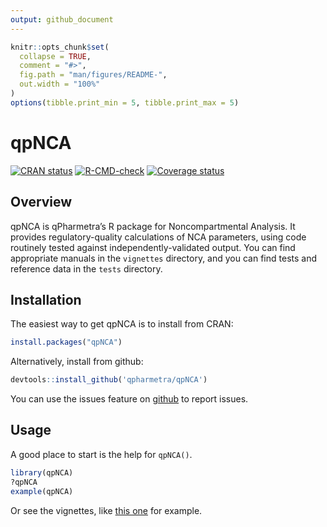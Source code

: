 ```yaml
---
output: github_document
---
```


<!-- README.md is generated from README.Rmd. Please edit that file -->

```r
knitr::opts_chunk$set(
  collapse = TRUE,
  comment = "#>",
  fig.path = "man/figures/README-",
  out.width = "100%"
)
options(tibble.print_min = 5, tibble.print_max = 5)
```

# qpNCA 

<!-- a href='https://dplyr.tidyverse.org'><img src='man/figures/logo.png' align="right" height="139" /></a -->

<!-- badges: start -->
[![CRAN status](https://www.r-pkg.org/badges/version/qpNCA)](https://CRAN.R-project.org/package=qpNCA)
[![R-CMD-check](https://github.com/qPharmetra/qpNCA/workflows/R-CMD-check/badge.svg)](https://github.com/qPharmetra/qpNCA/actions)
[![Coverage status](https://codecov.io/gh/qpharmetra/qpNCA/branch/master/graph/badge.svg)](https://codecov.io/github/qpharmetra/qpNCA?branch=master)
<!-- badges: end -->

## Overview

qpNCA is qPharmetra's R package for Noncompartmental Analysis.
It provides regulatory-quality calculations of NCA parameters,
using code routinely tested against independently-validated output.
You can find appropriate manuals in the `vignettes` directory,
and you can find tests and reference data in the `tests` directory.

## Installation

The easiest way to get qpNCA is to install from CRAN:

```r
install.packages("qpNCA")
```

Alternatively, install from github:

```r
devtools::install_github('qpharmetra/qpNCA')
```

You can use the issues feature on [github](https://github.com/qPharmetra/qpNCA/issues) to report issues.

## Usage

A good place to start is the help for `qpNCA()`.

```r
library(qpNCA)
?qpNCA
example(qpNCA)
```

Or see the vignettes, like [this one](http://htmlpreview.github.io/?https://github.com/qPharmetra/qpNCA/blob/master/vignettes/Example-stepwise-nca-analysis.html) for example.
